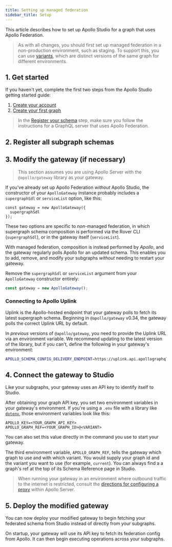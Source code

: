 ```yaml
---
title: Setting up managed federation
sidebar_title: Setup
---
```



This article describes how to set up Apollo Studio for a graph that uses Apollo Federation.

> As with all changes, you should first set up managed federation in a non-production environment, such as staging. To support this, you can use [variants](https://www.apollographql.com/docs/studio/schema/registry/#managing-environments-with-variants), which are distinct versions of the same graph for different environments.

## 1. Get started

If you haven't yet, complete the first two steps from the Apollo Studio getting started guide:

1. [Create your account](https://www.apollographql.com/docs/studio/getting-started/#1-create-your-account)
2. [Create your first graph](https://www.apollographql.com/docs/studio/getting-started/#2-create-your-first-graph)

> In the [Register your schema](https://www.apollographql.com/docs/studio/getting-started/#3-register-your-schema) step, make sure you follow the instructions for a GraphQL server that uses Apollo Federation.

## 2. Register all subgraph schemas

<RegisterFederatedCli />

## 3. Modify the gateway (if necessary)

> This section assumes you are using Apollo Server with the `@apollo/gateway` library as your gateway.

If you've already set up Apollo Federation _without_ Apollo Studio, the constructor of your `ApolloGateway` instance probably includes a `supergraphSdl` or `serviceList` option, like this:

```js{2}
const gateway = new ApolloGateway({
  supergraphSdl
});
```

These two options are specific to _non_-managed federation, in which supergraph schema composition is performed via the Rover CLI (`supergraphSdl`), or in the gateway itself (`serviceList`).

With managed federation, composition is instead performed by _Apollo_, and the gateway regularly polls Apollo for an updated schema. This enables you to add, remove, and modify your subgraphs _without_ needing to restart your gateway.

Remove the `supergraphSdl` or `serviceList` argument from your `ApolloGateway` constructor entirely:

```js
const gateway = new ApolloGateway();
```

### Connecting to Apollo Uplink

Uplink is the Apollo-hosted endpoint that your gateway polls to fetch its latest supergraph schema. Beginning in `@apollo/gateway` v0.34, the gateway polls the correct Uplink URL by default.

In _previous_ versions of `@apollo/gateway`, you need to provide the Uplink URL via an environment variable. We recommend updating to the latest version of the library, but if you can't, define the following in your gateway's environment:

```bash
APOLLO_SCHEMA_CONFIG_DELIVERY_ENDPOINT=https://uplink.api.apollographql.com/
```

## 4. Connect the gateway to Studio

Like your subgraphs, your gateway uses an API key to identify itself to Studio.

<ObtainGraphApiKey />

After obtaining your graph API key, you set two environment variables in your gateway's environment. If you're using a `.env` file with a library like [`dotenv`](https://www.npmjs.com/package/dotenv), those environment variables look like this:

```sh:title=.env
APOLLO_KEY=<YOUR_GRAPH_API_KEY>
APOLLO_GRAPH_REF=<YOUR_GRAPH_ID>@<VARIANT>
```

You can also set this value directly in the command you use to start your gateway.

The third environment variable, `APOLLO_GRAPH_REF`, tells the gateway which graph to use and with which variant. You would supply your graph id and the variant you want to use (for example, `current`). You can always find a a graph's ref at the top of its Schema Reference page in Studio.

> When running your gateway in an environment where outbound traffic to the internet is restricted, consult the [directions for configuring a proxy](https://www.apollographql.com/docs/apollo-server/proxy-configuration/) within Apollo Server.

## 5. Deploy the modified gateway

You can now deploy your modified gateway to begin fetching your federated schema from Studio instead of directly from your subgraphs.

On startup, your gateway will use its API key to fetch its federation config from Apollo. It can then begin executing operations across your subgraphs.
